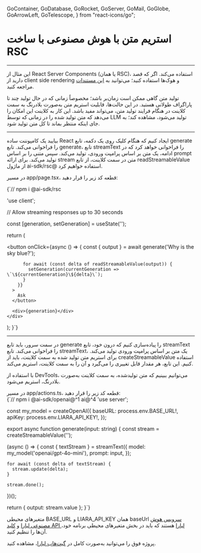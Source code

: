   GoContainer,
  GoDatabase,
  GoRocket,
  GoServer,
  GoMail,
  GoGlobe,
  GoArrowLeft,
  GoTelescope,
} from "react-icons/go";


<Layout>
<Head>
<title>مستندات استریم متن با AI با ساخت RSC - لیارا</title>
<meta property="og:title" content="مستندات خدمات رایانش ابری لیارا" />
<meta property="og:description" content="مستندات مربوط به نحوه استریم متن با استفاده از سرویس هوش مصنوعی لیارا به وسیله ساخت کامپوننت سرور ری‌اکت"  />
<meta property="og:image" content="https://media.liara.ir/logos/liara-poster.jpg" />
</Head>


# استریم متن با هوش مصنوعی با ساخت RSC
<hr className="mb-2" />


<Alert variant="info">
<p>
این مثال از React Server Components (یا همان RSC)، استفاده می‌کند. اگر که قصد دارید از 
client side rendering و هوک‌ها استفاده کنید؛ می‌توانید به <a href="/ai/cookbook/nextjs/stream-text" className="text-[#2196f3]">این مستندات</a> مراجعه کنید. 
</p>
</Alert>
<div className="h-2" />

تولید متن گاهی ممکن است زمان‌بر باشد؛ مخصوصاً 
زمانی که در حال تولید چند تا پاراگراف طولانی هستید. در این حالت‌ها، قابلیت 
استریم متن به‌صورت بلادرنگ به سمت کلاینت در هنگام فرایند تولید متن، می‌تواند مفید باشد.
این کار به کلاینت این امکان را می‌دهد که
متن تولید شده را در زمانی که توسط LLM تولید می‌شود، مشاهده کند؛ به جای اینکه منتظر بماند تا کل متن تولید شود.

<hr className="mb-2" />
<Section id='client' title='کلاینت' />

بیایید یک کامپوننت ساده React ایجاد کنیم که هنگام کلیک روی یک دکمه، تابع <Important>generate</Important> را فراخوانی می‌کند.
تابع <Important>generate</Important>، تابع <Important>streamText</Important> را فراخوانی خواهد کرد که در ادامه، یک متن بر اساس پرامپت ورودی، تولید می‌کند. سپس متنی را بر اساس prompt تولید می‌کند.
برای ارائه stream متن در سمت کلاینت، از تابع <Important>readStreamableValue</Important> از ماژول <Important>ai-sdk/rsc@</Important> استفاده خواهیم کرد.

<div className="h-2" />

در مسیر <Important>app/page.tsx</Important>، قطعه کد زیر را قرار دهید: 

<div className="h-2" />
<div dir='ltr'>
    <Highlight className="js">
        {`// npm i @ai-sdk/rsc

'use client';


// Allow streaming responses up to 30 seconds

  const [generation, setGeneration] = useState<string>('');

  return (
    <div>
      <button
        onClick={async () => {
          const { output } = await generate('Why is the sky blue?');

          for await (const delta of readStreamableValue(output)) {
            setGeneration(currentGeneration => \`\${currentGeneration}\${delta}\`);
          }
        }}
      >
        Ask
      </button>

      <div>{generation}</div>
    </div>
  );
}`}
    </Highlight>
</div>
<hr className="mb-2" />
<Section id='server' title='سرور' />

در سمت سرور، باید تابع <Important>generate</Important> را پیاده‌سازی کنیم که درون خود، تابع <Important>streamText</Important> را فراخوانی می‌کند. تابع <Important>streamText</Important>، یک متن بر اساس پرامپت ورودی تولید می‌کند.
برای استریم متن تولید شده به سمت کلاینت، باید از <Important>createStreamableValue</Important> استفاده کنیم. این تابع، هر مقدار قابل تغییری را می‌گیرد و آن را به سمت کلاینت، استریم می‌کند. 
<div className="h-2" />

با استفاده از DevTools، می‌توانیم ببینیم که متن تولیدشده، به سمت کلاینت به‌صورت بلادرنگ، استریم می‌شود. 

<div className="h-2" />
در مسیر <Important>app/actions.ts</Important>، قطعه کد زیر را قرار دهید:

<div className="h-2" />
<div dir='ltr'>
    <Highlight className="js">
        {`// npm i @ai-sdk/openai@^1 ai@^4
'use server';


const my_model = createOpenAI({
  baseURL: process.env.BASE_URL!,
  apiKey: process.env.LIARA_API_KEY!,
});

export async function generate(input: string) {
  const stream = createStreamableValue('');

  (async () => {
    const { textStream } = streamText({
      model: my_model('openai/gpt-4o-mini'),
      prompt: input,
    });

    for await (const delta of textStream) {
      stream.update(delta);
    }

    stream.done();
  })();

  return { output: stream.value };
}`}
    </Highlight>
</div>
<div className="h-2" />

<Alert variant="info">
<p>
متغیرهای محیطی <Important>BASE_URL</Important> و <Important>LIARA_API_KEY</Important> همان baseUrl <a href="https://liara.ir/products/ai/" className="text-[#2196f3]">سرویس هوش مصنوعی لیارا</a> و <a href="/references/api/about/#api-access-key" className="text-[#2196f3]">کلید API لیارا</a> هستند که باید در بخش متغیرهای محیطی برنامه خود، آن‌ها را تنظیم کنید. 
</p>
</Alert>

<Alert variant="success">
<p>
پروژه فوق را می‌توانید به‌صورت کامل در <a href="https://github.com/liara-cloud/ai-sdk-examples/tree/master/RSC/stream-text" className="text-[#2196f3]">گیت‌هاب لیارا</a>، مشاهده کنید. 
</p>
</Alert>

</Layout>